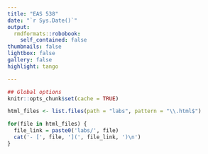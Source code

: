 ---
title: "EAS 538"
date: "`r Sys.Date()`"
output:
  rmdformats::robobook:
    self_contained: false
thumbnails: false
lightbox: false
gallery: false
highlight: tango

---
```{r setup, include=FALSE}
## Global options
knitr::opts_chunk$set(cache = TRUE)
```

```{r, results='asis', echo=FALSE}

html_files <- list.files(path = "labs", pattern = "\\.html$")

for(file in html_files) {
  file_link = paste0('labs/', file)
  cat('- [', file, '](', file_link, ')\n')
}
```
